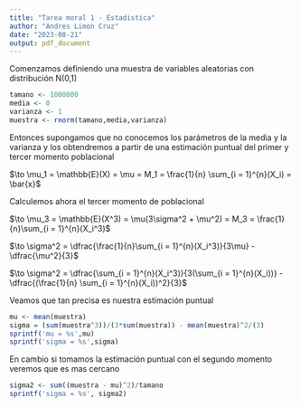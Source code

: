 ```yaml
---
title: "Tarea moral 1 - Estadistica"
author: "Andres Limon Cruz"
date: "2023-08-21"
output: pdf_document
---
```

Comenzamos definiendo una muestra de variables aleatorias con distribución N(0,1)

```r
tamano <- 1000000
media <- 0
varianza <- 1
muestra <- rnorm(tamano,media,varianza)
```

Entonces supongamos que no conocemos los parámetros de la media y la varianza y los obtendremos a partir de una estimación puntual del primer y tercer momento poblacional

$\to \mu_1 = \mathbb{E}(X) = \mu = M_1 = \frac{1}{n} \sum_{i = 1}^{n}(X_i) = \bar{x}$

Calculemos ahora el tercer momento de poblacional

$\to \mu_3 = \mathbb{E}(X^3) = \mu(3\sigma^2 + \mu^2) = M_3 = \frac{1}{n}\sum_{i = 1}^{n}(X_i^3)$

$\to \sigma^2 = \dfrac{\frac{1}{n}\sum_{i = 1}^{n}(X_i^3)}{3\mu} - \dfrac{\mu^2}{3}$

$\to \sigma^2 = \dfrac{\sum_{i = 1}^{n}(X_i^3)}{3(\sum_{i = 1}^{n}(X_i))} - \dfrac{(\frac{1}{n} \sum_{i = 1}^{n}(X_i))^2}{3}$

Veamos que tan precisa es nuestra estimación puntual

```r
mu <- mean(muestra)
sigma = (sum(muestra^3))/(3*sum(muestra)) - mean(muestra)^2/(3)
sprintf('mu = %s',mu)
sprintf('sigma = %s',sigma)
```
En cambio si tomamos la estimación puntual con el segundo momento veremos que es mas cercano

```r
sigma2 <- sum((muestra - mu)^2)/tamano 
sprintf('sigma = %s', sigma2)
```


